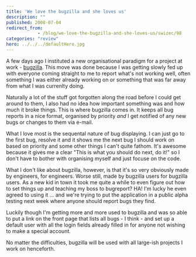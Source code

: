 ```yaml
---
title: 'We love the bugzilla and she loves us'
description: ""
published: 2008-07-04
redirect_from: 
            - /blog/we-love-the-bugzilla-and-she-loves-us/swizec/98
categories: "review"
hero: ../../../defaultHero.jpg
---
```

A few days ago I instituted a new organisational paradigm for a project at work - [bugzilla](http://bugzilla.org). This move was done because I was getting slowly fed up with everyone coming straight to me to report what&#x27;s not working well, often something I was either already working on or something that was far away from what I was currenlty doing.

Naturally a lot of the stuff got forgotten along the road before I could get around to them, I also had no idea how important something was and how much it broke things. This is where bugzilla comes in. It keeps all bug reports in a nice format, organised by priority _and_ I get notified of any new bugs or changes to them via e-mail.

What I love most is the sequental nature of bug displaying. I can just go to the first bug, resolve it and it shows me the next bug I should work on based on priority and some other things I can&#x27;t quite fathom. It&#x27;s awesome because it gives me a clear &quot;This is what you should do next, do it!&quot; so I don&#x27;t have to bother with organising myself and just focuse on the code.

What I don&#x27;t like about bugzilla, however, is that it&#x27;s so very obviously made by engineers, for engineers. Worse still, made by bugzilla users for bugzilla users. As a new kid in town it took me quite a while to even figure out how to set things up and teaching my boss to bugreport? HA! I&#x27;m lucky he even agreed to using it ... and we&#x27;re trying to put the application in a public alpha testing next week where anyone should report bugs they find.

Luckily though I&#x27;m getting more and more used to bugzilla and was so able to put a link on the front page that lists all bugs - I think - and set up a default user with all the login fields already filled in for anyone not wishing to make a special account.

No matter the difficulties, bugzilla will be used with all large-ish projects I work on henceforth.